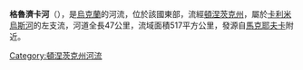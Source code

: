 {{unreferenced|time=2015-09-15T00:17:49+00:00}}
'''格魯濟卡河'''（{{lang-uk|Грузька}}），是[[烏克蘭|烏克蘭]]的河流，位於該國東部，流經[[頓涅茨克州|頓涅茨克州]]，屬於[[卡利米烏斯河|卡利米烏斯河]]的左支流，河道全長47公里，流域面積517平方公里，發源自[[馬克耶夫卡|馬克耶夫卡]]附近。

{{DEFAULTSORT:Грузька (притока Кальміусу)}}
[[Category:頓涅茨克州河流|Category:頓涅茨克州河流]]


{{Ukraine-river-stub}}